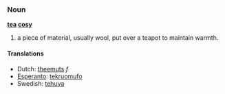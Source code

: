 ===Noun===
'''[[tea]] [[cosy]]'''

# a piece of material, usually wool, put over a teapot to maintain warmth.

====Translations====
*Dutch: [[theemuts]] ''f''
*[[Esperanto]]: [[tekruomufo]]
*Swedish: [[tehuva]]